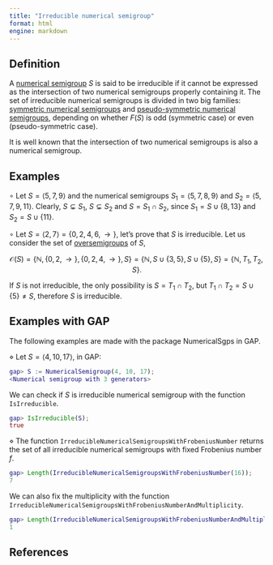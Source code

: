 ```yaml
---
title: "Irreducible numerical semigroup"
format: html
engine: markdown
---
```


## Definition

A [numerical semigroup](../Basic-concepts/Numerical-semigroup.qmd) $S$ is said to be irreducible if it cannot be expressed as the intersection of two numerical semigroups properly containing it. The set of irreducible numerical semigroups is divided in two big families: [symmetric numerical semigroups](NS-symmetric.qmd) and [pseudo-symmetric numerical semigroups](NS-pseudo-symmetric.qmd), depending on whether $F(S)$ is odd (symmetric case) or even (pseudo-symmetric case).

It is well known that the intersection of two numerical semigroups is also a numerical semigroup.

## Examples

$\circ$ Let $S = \langle 5, 7, 9 \rangle$ and the numerical semigroups $S_1 = \langle 5, 7, 8, 9 \rangle$ and $S_2 = \langle 5, 7, 9, 11 \rangle$. Clearly, $S \subsetneq S_1$, $S \subsetneq S_2$ and $S = S_1 \cap S_2$, since $S_1 = S \cup \{8, 13\}$ and $S_2 = S \cup \{11\}$.

$\circ$ Let $S = \langle 2, 7 \rangle = \{0, 2, 4, 6, \rightarrow \}$, let's prove that $S$ is irreducible. Let us consider the set of [oversemigroups](../Basic-concepts/Oversemigroup.qmd) of $S$,

$$
\mathcal{O}(S) = \{\mathbb{N}, \{0, 2, \rightarrow\}, \{0, 2, 4, \rightarrow\}, S\} = \{\mathbb{N}, S \cup \{3, 5\}, S \cup \{5\}, S\} = \{\mathbb{N}, T_1, T_2, S\}.
$$

If $S$ is not irreducible, the only possibility is $S = T_1 \cap T_2$, but $T_1 \cap T_2 = S \cup \{5\} \ne S$, therefore $S$ is irreducible.

## Examples with GAP

The following examples are made with the package NumericalSgps in GAP.

$\diamond$ Let $S = \langle 4, 10, 17 \rangle$, in GAP:

``` gap
gap> S := NumericalSemigroup(4, 10, 17);
<Numerical semigroup with 3 generators>
```

We can check if $S$ is irreducible numerical semigroup with the function `IsIrreducible`.

``` gap
gap> IsIrreducible(S);
true
```

$\diamond$ The function `IrreducibleNumericalSemigroupsWithFrobeniusNumber` returns the set of all irreducible numerical semigroups with fixed Frobenius number $f$.

``` gap
gap> Length(IrreducibleNumericalSemigroupsWithFrobeniusNumber(16));
7
```

We can also fix the multiplicity with the function `IrreducibleNumericalSemigroupsWithFrobeniusNumberAndMultiplicity`.

``` gap
gap> Length(IrreducibleNumericalSemigroupsWithFrobeniusNumberAndMultiplicity(16, 3));
1
```

## References
